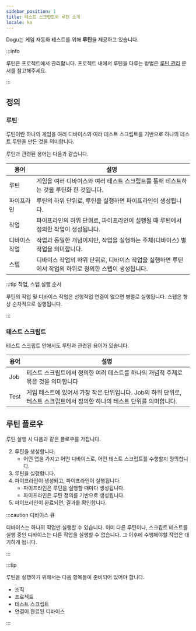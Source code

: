 ```yaml
---
sidebar_position: 1
title: 테스트 스크립트와 루틴 소개
locale: ko
---
```


Dogu는 게임 자동화 테스트를 위해 **루틴**을 제공하고 있습니다.

:::info

루틴은 프로젝트에서 관리합니다. 프로젝트 내에서 루틴을 다루는 방법은 [루틴 관리](/organization-and-project/project/routine) 문서를 참고해주세요.

:::

## 정의

### 루틴

루틴이란 하나의 게임을 여러 디바이스와 여러 테스트 스크립트를 기반으로 하나의 테스트 루틴을 만든 것을 의미합니다.

루틴과 관련된 용어는 다음과 같습니다.

| 용어          | 설명                                                                                                   |
| ------------- | ------------------------------------------------------------------------------------------------------ |
| 루틴          | 게임을 여러 디바이스와 여러 테스트 스크립트를 통해 테스트하는 것을 루틴화 한 것입니다.                 |
| 파이프라인    | 루틴의 하위 단위로, 루틴을 실행하면 파이프라인이 생성됩니다.                                           |
| 작업          | 파이프라인의 하위 단위로, 파이프라인이 실행될 때 루틴에서 정의한 작업이 생성됩니다.                    |
| 디바이스 작업 | 작업과 동일한 개념이지만, 작업을 실행하는 주체(디바이스) 별 작업을 의미합니다.                         |
| 스텝          | 디바이스 작업의 하위 단위로, 디바이스 작업을 실행하면 루틴에서 작업의 하위로 정의한 스텝이 생성됩니다. |

:::tip 작업, 스텝 실행 순서

루틴의 작업 및 디바이스 작업은 선행작업 연결이 없으면 병렬로 실행됩니다. 스텝은 항상 순차적으로 실행됩니다.

:::

### 테스트 스크립트

테스트 스크립트 안에서도 루틴과 관련된 용어가 있습니다.

| 용어 | 설명                                                                                                                      |
| ---- | ------------------------------------------------------------------------------------------------------------------------- |
| Job  | 테스트 스크립트에서 정의한 여러 테스트를 하나의 개념적 주제로 묶은 것을 의미합니다                                        |
| Test | 게임 테스트에 있어서 가장 작은 단위입니다. Job의 하위 단위로, 테스트 스크립트에서 정의한 하나의 테스트 단위를 의미합니다. |

## 루틴 플로우

루틴 실행 시 다음과 같은 플로우를 가집니다.

2. 루틴을 생성합니다.
   - 어떤 앱을 가지고 어떤 디바이스로, 어떤 테스트 스크립트를 수행할지 정의합니다.
3. 루틴을 실행합니다.
4. 파이프라인이 생성되고, 파이프라인이 실행됩니다.
   - 파이프라인은 루틴을 실행할 때마다 생성됩니다.
   - 파이프라인은 루틴 정의를 기반으로 생성됩니다.
5. 파이프라인이 완료되면, 결과를 확인합니다.

:::caution 디바이스 큐

디바이스는 하나의 작업만 실행할 수 있습니다. 이미 다른 루틴이나, 스크립트 테스트를 실행 중인 디바이스는 다른 작업을 실행할 수 없습니다. 그 이후에 수행해야할 작업은 대기하게 됩니다.

:::

:::tip

루틴을 실행하기 위해서는 다음 항목들이 준비되어 있어야 합니다.

- 조직
- 프로젝트
- 테스트 스크립트
- 연결이 완료된 디바이스

:::
